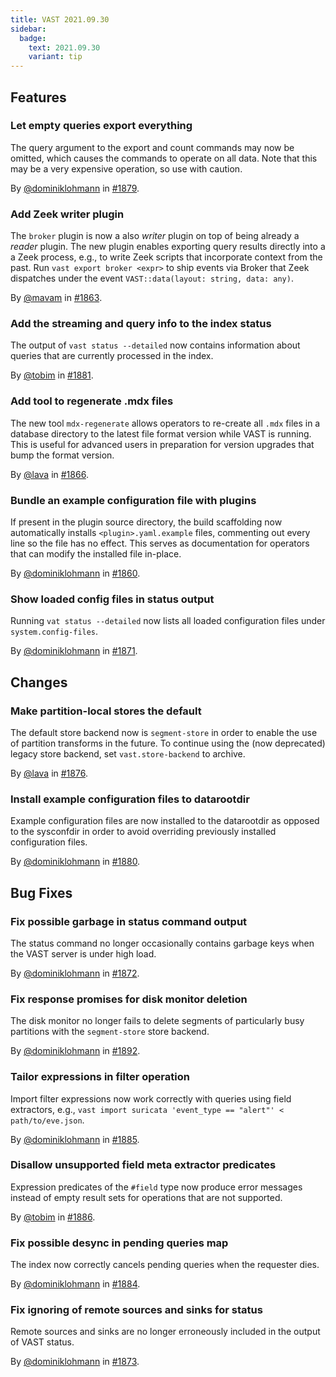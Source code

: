 ```yaml
---
title: VAST 2021.09.30
sidebar:
  badge:
    text: 2021.09.30
    variant: tip
---
```


## Features

### Let empty queries export everything

The query argument to the export and count commands may now be omitted, which
causes the commands to operate on all data. Note that this may be a very
expensive operation, so use with caution.

By [@dominiklohmann](https://github.com/dominiklohmann) in [#1879](https://github.com/tenzir/tenzir/pull/1879).

### Add Zeek writer plugin

The `broker` plugin is now a also *writer* plugin on top of being already a
*reader* plugin. The new plugin enables exporting query results directly into a
a Zeek process, e.g., to write Zeek scripts that incorporate context from the
past. Run `vast export broker <expr>` to ship events via Broker that Zeek
dispatches under the event `VAST::data(layout: string, data: any)`.

By [@mavam](https://github.com/mavam) in [#1863](https://github.com/tenzir/tenzir/pull/1863).

### Add the streaming and query info to the index status

The output of `vast status --detailed` now contains information about queries
  that are currently processed in the index.

By [@tobim](https://github.com/tobim) in [#1881](https://github.com/tenzir/tenzir/pull/1881).

### Add tool to regenerate .mdx files

The new tool `mdx-regenerate` allows operators to re-create all `.mdx` files in
a database directory to the latest file format version while VAST is running.
This is useful for advanced users in preparation for version upgrades that bump
the format version.

By [@lava](https://github.com/lava) in [#1866](https://github.com/tenzir/tenzir/pull/1866).

### Bundle an example configuration file with plugins

If present in the plugin source directory, the build scaffolding now
automatically installs `<plugin>.yaml.example` files, commenting out every line
so the file has no effect. This serves as documentation for operators that can
modify the installed file in-place.

By [@dominiklohmann](https://github.com/dominiklohmann) in [#1860](https://github.com/tenzir/tenzir/pull/1860).

### Show loaded config files in status output

Running `vat status --detailed` now lists all loaded configuration files under
`system.config-files`.

By [@dominiklohmann](https://github.com/dominiklohmann) in [#1871](https://github.com/tenzir/tenzir/pull/1871).

## Changes

### Make partition-local stores the default

The default store backend now is `segment-store` in order to enable the use of
partition transforms in the future. To continue using the (now deprecated)
legacy store backend, set `vast.store-backend` to archive.

By [@lava](https://github.com/lava) in [#1876](https://github.com/tenzir/tenzir/pull/1876).

### Install example configuration files to datarootdir

Example configuration files are now installed to the datarootdir as opposed to
the sysconfdir in order to avoid overriding previously installed configuration
files.

By [@dominiklohmann](https://github.com/dominiklohmann) in [#1880](https://github.com/tenzir/tenzir/pull/1880).

## Bug Fixes

### Fix possible garbage in status command output

The status command no longer occasionally contains garbage keys when the VAST
server is under high load.

By [@dominiklohmann](https://github.com/dominiklohmann) in [#1872](https://github.com/tenzir/tenzir/pull/1872).

### Fix response promises for disk monitor deletion

The disk monitor no longer fails to delete segments of particularly busy
partitions with the `segment-store` store backend.

By [@dominiklohmann](https://github.com/dominiklohmann) in [#1892](https://github.com/tenzir/tenzir/pull/1892).

### Tailor expressions in filter operation

Import filter expressions now work correctly with queries using field
extractors, e.g., `vast import suricata 'event_type == "alert"' <
path/to/eve.json`.

By [@dominiklohmann](https://github.com/dominiklohmann) in [#1885](https://github.com/tenzir/tenzir/pull/1885).

### Disallow unsupported field meta extractor predicates

Expression predicates of the `#field` type now produce error messages instead of
empty result sets for operations that are not supported.

By [@tobim](https://github.com/tobim) in [#1886](https://github.com/tenzir/tenzir/pull/1886).

### Fix possible desync in pending queries map

The index now correctly cancels pending queries when the requester dies.

By [@dominiklohmann](https://github.com/dominiklohmann) in [#1884](https://github.com/tenzir/tenzir/pull/1884).

### Fix ignoring of remote sources and sinks for status

Remote sources and sinks are no longer erroneously included in the output of
VAST status.

By [@dominiklohmann](https://github.com/dominiklohmann) in [#1873](https://github.com/tenzir/tenzir/pull/1873).
